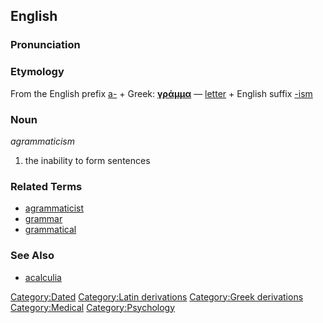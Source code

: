 ==English==

===Pronunciation===
{{pronstub}}

===Etymology===
From the English prefix [[a-]] + Greek: '''[[γράμμα]]''' &mdash; [[letter]] + English suffix [[-ism]]

===Noun===
''agrammaticism''

# the inability to form sentences

===Related Terms===
* [[agrammaticist]]
* [[grammar]]
* [[grammatical]]

===See Also===
* [[acalculia]]

[[Category:Dated]]
[[Category:Latin derivations]]
[[Category:Greek derivations]]
[[Category:Medical]]
[[Category:Psychology]]